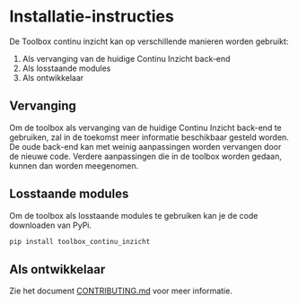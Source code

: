 # Installatie-instructies

De Toolbox continu inzicht kan op verschillende manieren worden gebruikt:

1. Als vervanging van de huidige Continu Inzicht back-end
1. Als losstaande modules
1. Als ontwikkelaar

## Vervanging

Om de toolbox als vervanging van de huidige Continu Inzicht back-end te gebruiken, zal in de toekomst meer informatie beschikbaar gesteld worden.
De oude back-end kan met weinig aanpassingen worden vervangen door de nieuwe code. Verdere aanpassingen die in de toolbox worden gedaan, kunnen dan worden meegenomen.

## Losstaande modules

Om de toolbox als losstaande modules te gebruiken kan je de code downloaden van PyPi. 

```python
pip install toolbox_continu_inzicht
```

## Als ontwikkelaar

Zie het document [CONTRIBUTING.md](https://github.com/continu-inzicht/toolbox-continu-inzicht) voor meer informatie. 
